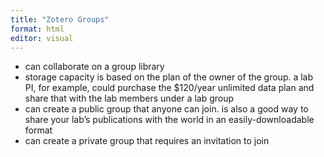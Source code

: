 ```yaml
---
title: "Zotero Groups"
format: html
editor: visual
---
```



* can collaborate on a group library
* storage capacity is based on the plan of the owner of the group. a lab PI, for example, could purchase the $120/year unlimited data plan and share that with the lab members under a lab group
* can create a public group that anyone can join. is also a good way to share your lab's publications with the world in an easily-downloadable format
* can create a private group that requires an invitation to join
